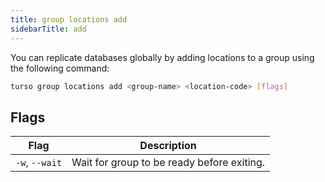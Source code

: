 ```yaml
---
title: group locations add
sidebarTitle: add
---
```


You can replicate databases globally by adding locations to a group using the following command:

```bash
turso group locations add <group-name> <location-code> [flags]
```

## Flags

| Flag           | Description                                |
| -------------- | ------------------------------------------ |
| `-w`, `--wait` | Wait for group to be ready before exiting. |
